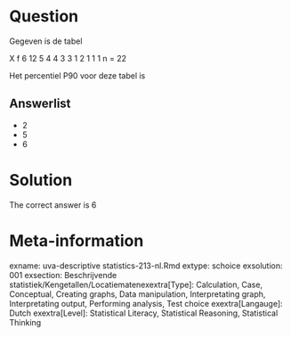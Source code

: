 Question
========

Gegeven is de tabel

X f
6 12
5 4
4 3
3 1
2 1
1 1
n = 22

Het percentiel P90 voor deze tabel is 

Answerlist
----------
* 2
* 5
* 6

Solution
========

The correct answer is  6 

Meta-information
================
exname: uva-descriptive statistics-213-nl.Rmd 
extype: schoice 
exsolution: 001 
exsection: Beschrijvende statistiek/Kengetallen/Locatiematenexextra[Type]: Calculation, Case, Conceptual, Creating graphs, Data manipulation, Interpretating graph, Interpretating output, Performing analysis, Test choice 
exextra[Langauge]: Dutch 
exextra[Level]: Statistical Literacy, Statistical Reasoning, Statistical Thinking 
